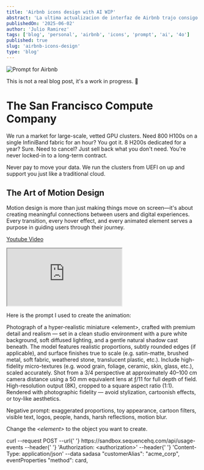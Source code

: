 ```yaml
---
title: 'Airbnb icons design with AI WIP'
abstract: 'La ultima actualizacion de interfaz de Airbnb trajo consigo un update en los iconos haciendolos realistas, animados y muy divertidos.'
publishedOn: '2025-06-02'
author: 'Julio Ramirez'
tags: ['blog', 'personal', 'airbnb', 'icons', 'prompt', 'ai', '4o']
published: true
slug: 'airbnb-icons-design'
type: 'blog'
---
```


<Image
  src="/images/blog/prompt-airbnb/image-02.png"
  alt="Prompt for Airbnb"
  width={1000}
  height={1000}
/>

This is not a real blog post, it's a work in progress. 🚨

# The San Francisco Compute Company

We run a market for large-scale, vetted GPU clusters. Need 800 H100s on a single InfiniBand fabric for an hour? You got it. 8 H200s dedicated for a year? Sure. Need to cancel? Just sell back what you don't need. You're never locked-in to a long-term contract.

Never pay to move your data. We run the clusters from UEFI on up and support you just like a traditional cloud.

## The Art of Motion Design

Motion design is more than just making things move on screen—it's about creating meaningful connections between users and digital experiences. Every transition, every hover effect, and every animated element serves a purpose in guiding users through their journey.

[Youtube Video ](https://youtu.be/wMo0IOsxU_8?si=Uywq5B0PhAqOq2CA&t=2092)

<div className="relative mb-6 h-0 w-full overflow-hidden rounded-lg pb-[56.25%] shadow-lg">
  <iframe
    style={{
      position: 'absolute',
      top: '0',
      left: '0',
      width: '100%',
      height: '100%',
    }}
    src="https://www.youtube.com/embed/wMo0IOsxU_8?si=3EOPUxTKRA4phCpj&amp;start=2092"
    title="YouTube video player"
    allow="accelerometer; autoplay; clipboard-write; encrypted-media; gyroscope; picture-in-picture; web-share"
    referrerPolicy="strict-origin-when-cross-origin"
    autoPlay
    loop
    playsInline
  ></iframe>
</div>

<CarouselWoved />

Here is the prompt I used to create the animation:

<a id="prompt"></a>
<Highlight>
Photograph of a hyper-realistic miniature &lt;element&gt;, crafted with premium detail and realism — set in a clean studio environment with a pure white background, soft diffused lighting, and a gentle natural shadow cast beneath. The model features realistic proportions, subtly rounded edges (if applicable), and surface finishes true to scale (e.g. satin-matte, brushed metal, soft fabric, weathered stone, translucent plastic, etc.). Include high-fidelity micro-textures (e.g. wood grain, foliage, ceramic, skin, glass, etc.), scaled accurately. Shot from a 3/4 perspective at approximately 40–100 cm camera distance using a 50 mm equivalent lens at ƒ/11 for full depth of field. High-resolution output (8K), cropped to a square aspect ratio (1:1). Rendered with photographic fidelity — avoid stylization, cartoonish effects, or toy-like aesthetics.

Negative prompt: exaggerated proportions, toy appearance, cartoon filters, visible text, logos, people, hands, harsh reflections, motion blur.

</Highlight>

Change the <i>&lt;element&gt;</i> to the object you want to create.

<Terminal title="api-request.sh">
  <TerminalLine number={1}>
    <TerminalCommand>curl</TerminalCommand> <TerminalFlag>--request</TerminalFlag> POST
  </TerminalLine>
  <TerminalLine number={2}>
    <TerminalFlag>--url</TerminalFlag>{' '}
    <TerminalUrl>https://sandbox.sequencehq.com/api/usage-events</TerminalUrl>
  </TerminalLine>
  <TerminalLine number={3}>
    <TerminalFlag>--header</TerminalFlag>{' '}
    <TerminalString>'Authorization: &lt;authorization&gt;'</TerminalString>
  </TerminalLine>
  <TerminalLine number={4}>
    <TerminalFlag>--header</TerminalFlag>{' '}
    <TerminalString>'Content-Type: application/json'</TerminalString>
  </TerminalLine>
  <TerminalLine number={5}>
    <TerminalFlag>--data</TerminalFlag> <TerminalString>sadasa</TerminalString>
  </TerminalLine>
  <TerminalLine number={6}>
    <TerminalJson>"customerAlias": "acme_corp",</TerminalJson>
  </TerminalLine>
  <TerminalLine number={7}>
    <TerminalJson>eventProperties</TerminalJson>
  </TerminalLine>
  <TerminalLine number={8}>
    <TerminalJson>"method": card,</TerminalJson>
  </TerminalLine>
</Terminal>
